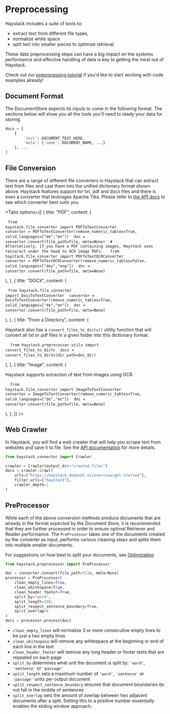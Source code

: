 # Preprocessing

Haystack includes a suite of tools to:

- extract text from different file types,
- normalize white space
- split text into smaller pieces to optimize retrieval

These data preprocessing steps can have a big impact on the systems performance
and effective handling of data is key to getting the most out of Haystack.

<div className="max-w-xl bg-yellow-light-theme border-l-8 border-yellow-dark-theme px-6 pt-6 pb-4 my-4 rounded-md dark:bg-yellow-900">

Check out our [preprocessing tutorial](/tutorials/v0.10.0/train-dpr) if you'd like to start working with code examples already!

</div>

## Document Format

The DocumentStore expects its inputs to come in the following format.
The sections below will show you all the tools you'll need to ready your data for storing.

```python
docs = [
    {
        'text': DOCUMENT_TEXT_HERE,
        'meta': {'name': DOCUMENT_NAME, ...}
    }, ...
]
```

<div style={{ marginBottom: "3rem" }} />

## File Conversion

There are a range of different file converters in Haystack that
can extract text from files and cast them into the unified dictionary format shown above.
Haystack features support for txt, pdf and docx files and there is even a converter that leverages Apache Tika.
Please refer to [the API docs](/reference/v0.10.0/file-converters) to see which converter best suits you.

<Tabs
  options={[
    {
      title: "PDF",
      content: (
        <pre>
          <code>from haystack.file_converter import PDFToTextConverter</code>
          <code>
            converter = PDFToTextConverter(remove_numeric_tables=True,
            valid_languages=["de","en"])
          </code>
          <code>doc = converter.convert(file_path=file, meta=None)</code>
          <code>
            # Alternatively, if you have a PDF containing images, Haystack uses tessaract under the hood to OCR image PDFs.
          </code>
          <code>
            from haystack.file_converter import PDFToTextOCRConverter
          </code>
          <code>
            converter = PDFToTextOCRConverter(remove_numeric_tables=False,
            valid_languages=["deu","eng"])
          </code>
          <code>doc = converter.convert(file_path=file, meta=None)</code>
        </pre>
      ),
    },
    {
      title: "DOCX",
      content: (
        <pre>
          <code>from haystack.file_converter import DocxToTextConverter</code>
          <code>
            converter = DocxToTextConverter(remove_numeric_tables=True,
            valid_languages=["de","en"])
          </code>
          <code>doc = converter.convert(file_path=file, meta=None)</code>
        </pre>
      ),
    },
    {
      title: "From a Directory",
      content: (
        <div>
          <p>
            Haystack also has a `convert_files_to_dicts()` utility function that
            will convert all txt or pdf files in a given folder into this
            dictionary format.
          </p>
          <pre>
            <code>
              from haystack.preprocessor.utils import convert_files_to_dicts
            </code>
            <code>docs = convert_files_to_dicts(dir_path=doc_dir)</code>
          </pre>
        </div>
      ),
    },
    {
      title: "Image",
      content: (
        <div>
          <p>
            Haystack supports extraction of text from images using OCR.
          </p>
          <pre>
            <code>
              from haystack.file_converter import ImageToTextConverter
            </code>
            <code>
            converter = ImageToTextConverter(remove_numeric_tables=True,
            valid_languages=["de","en"])
          </code>
          <code>doc = converter.convert(file_path=file, meta=None)</code>
          </pre>
        </div>
      ),
    },
  ]}
/>

<div style={{ marginBottom: "3rem" }} />

## Web Crawler

In Haystack, you will find a web crawler that will help you scrape text from websites and save it to file.
See the [API documentation](https://haystack.deepset.ai/reference/crawler) for more details.

```python
from haystack.connector import Crawler

crawler = Crawler(output_dir="crawled_files")
docs = crawler.crawl(
    urls=["https://haystack.deepset.ai/overview/get-started"],
    filter_urls=["haystack"],
    crawler_depth=1
)
```

<div style={{ marginBottom: "3rem" }} />

## PreProcessor

While each of the above conversion methods produce documents that are already in the format expected by the Document Store,
it is recommended that they are further processed in order to ensure optimal Retriever and Reader performance.
The `PreProcessor` takes one of the documents created by the converter as input,
performs various cleaning steps and splits them into multiple smaller documents.

For suggestions on how best to split your documents, see [Optimization](/guides/v0.10.0/optimization)

```python
from haystack.preprocessor import PreProcessor

doc = converter.convert(file_path=file, meta=None)
processor = PreProcessor(
    clean_empty_lines=True,
    clean_whitespace=True,
    clean_header_footer=True,
    split_by="word",
    split_length=200,
    split_respect_sentence_boundary=True,
    split_overlap=0
)
docs = processor.process(doc)
```

- `clean_empty_lines` will normalize 3 or more consecutive empty lines to be just a two empty lines
- `clean_whitespace` will remove any whitespace at the beginning or end of each line in the text
- `clean_header_footer` will remove any long header or footer texts that are repeated on each page
- `split_by` determines what unit the document is split by: `'word'`, `'sentence'` or `'passage'`
- `split_length` sets a maximum number of `'word'`, `'sentence'` or `'passage'` units per output document
- `split_respect_sentence_boundary` ensures that document boundaries do not fall in the middle of sentences
- `split_overlap` sets the amount of overlap between two adjacent documents after a split. Setting this to a positive number essentially enables the sliding window approach.
